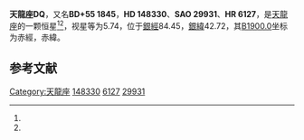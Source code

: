 {{Starbox begin
| name = 天龍座DQ
}}
{{Starbox observe
| epoch = [[J2000.0|J2000.0]]
| constell = [[天龍座|天龍座]]<ref name=SIMBAD>{{cite web
 | url=http://simbad.u-strasbg.fr/simbad/sim-id?Ident=HR+6127
 | title =Pulsating variable Star
 | publisher=Centre de Données astronomiques de Strasbourg
 | work=SIMBAD
 | accessdate=2012-07-13}}</ref><ref name=DATA>{{cite web
 | url=http://vizier.u-strasbg.fr/viz-bin/VizieR-5?-out.add=.&-source=5050&-corr=PK=HR&-out.max=9999&HR=6127
 | title=VizieR Detailed Page
 | accessdate=2012-07-13
 | archive-date=2016-03-05
 | archive-url=https://web.archive.org/web/20160305220536/http://vizier.u-strasbg.fr/viz-bin/VizieR-5?-out.add=.&-source=5050&-corr=PK=HR&-out.max=9999&HR=6127
 | dead-url=no
 }}</ref>
| 星官 = 
| ra = {{RA|16|24|25.3}}<ref name=SIMBAD /><ref name=DATA />
| dec = {{DEC|+55|12|18}}<ref name=SIMBAD /><ref name=DATA />
| appmag_v = 5.74<ref name=SIMBAD /><ref name=DATA />
}}
{{Starbox character
| class = A2Si3955 Sr<ref name=SIMBAD /><ref name=DATA />
| b-v = 0<ref name=SIMBAD /><ref name=DATA />
| u-b = 0.01<ref name=SIMBAD /><ref name=DATA />
| r-i = <ref name=SIMBAD /><ref name=DATA />
| variable = 
}}
{{Starbox astrometry
| radial_v = 0.01
| prop_mo_ra = -4
| parallax = 
| p_error = 
}}
{{Starbox catalog
| names =BD+55 1845，[[SAO星表|SAO]] 29931，[[HD星表|HD]] 148330，[[HR星表|HR]] 6127}}
{{Starbox reference |Simbad=HR+6127}}
{{Starbox end}}

'''天龍座DQ'''，又名'''BD+55 1845'''，'''HD 148330'''、'''SAO 29931'''、'''HR 6127'''，是[[天龍座|天龍座]]的一颗恒星<ref name=SIMBAD /><ref name=DATA />，视星等为5.74，位于[[銀道座標系|銀經]]84.45，[[銀道座標系|銀緯]]42.72，其[[B1900.0|B1900.0]]坐标为赤經{{RA|16|22|14}}，赤緯{{DEC|+55|42.72|57}}。

== 参考文献 ==
{{reflist}}

{{star-stub}}

{{天龍座恒星}}
[[Category:天龍座|Category:天龍座]]
[[Category:HD和HDE天體|148330]]
[[Category:HR天體|6127]]
[[Category:SAO天體|29931]]